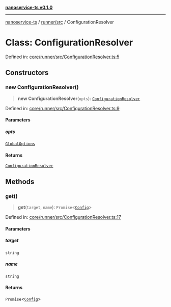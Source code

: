 [**nanoservice-ts v0.1.0**](/docs/ref/README)

***

[nanoservice-ts](/docs/ref/README) / [runner/src](/docs/ref/runner/src/README) / ConfigurationResolver

# Class: ConfigurationResolver

Defined in: [core/runner/src/ConfigurationResolver.ts:5](https://github.com/deskree-inc/nanoservice-ts/blob/3ff7c6796e400e5bcd826090854040c1559068d4/core/runner/src/ConfigurationResolver.ts#L5)

## Constructors

### new ConfigurationResolver()

> **new ConfigurationResolver**(`opts`): [`ConfigurationResolver`](/docs/ref/runner/src/classes/ConfigurationResolver)

Defined in: [core/runner/src/ConfigurationResolver.ts:9](https://github.com/deskree-inc/nanoservice-ts/blob/3ff7c6796e400e5bcd826090854040c1559068d4/core/runner/src/ConfigurationResolver.ts#L9)

#### Parameters

##### opts

[`GlobalOptions`](/docs/ref/runner/src/type-aliases/GlobalOptions)

#### Returns

[`ConfigurationResolver`](/docs/ref/runner/src/classes/ConfigurationResolver)

## Methods

### get()

> **get**(`target`, `name`): `Promise`\<[`Config`](/docs/ref/runner/src/type-aliases/Config)\>

Defined in: [core/runner/src/ConfigurationResolver.ts:17](https://github.com/deskree-inc/nanoservice-ts/blob/3ff7c6796e400e5bcd826090854040c1559068d4/core/runner/src/ConfigurationResolver.ts#L17)

#### Parameters

##### target

`string`

##### name

`string`

#### Returns

`Promise`\<[`Config`](/docs/ref/runner/src/type-aliases/Config)\>
